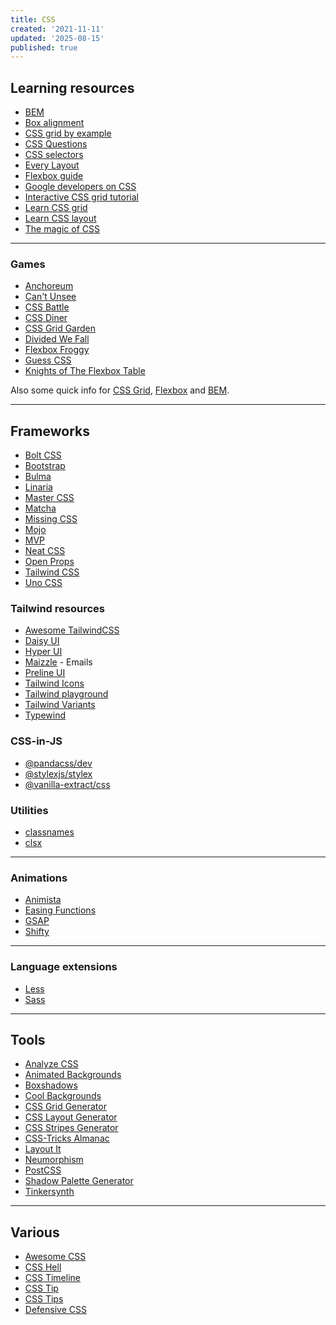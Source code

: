 ```yaml
---
title: CSS
created: '2021-11-11'
updated: '2025-08-15'
published: true
---
```


## Learning resources

- [BEM](https://en.bem.info)
- [Box alignment](https://ishadeed.com/article/learn-box-alignment)
- [CSS grid by example](https://gridbyexample.com)
- [CSS Questions](https://css-questions.com)
- [CSS selectors](https://fffuel.co/css-selectors)
- [Every Layout](https://every-layout.dev)
- [Flexbox guide](https://blog.webdevsimplified.com/2021-11/flexbox)
- [Google developers on CSS](https://web.dev/learn/css)
- [Interactive CSS grid tutorial](https://www.euismod.dev)
- [Learn CSS grid](https://learncssgrid.com)
- [Learn CSS layout](https://book.mixu.net/css)
- [The magic of CSS](https://adamschwartz.co/magic-of-css)

---

### Games

- [Anchoreum](https://anchoreum.com)
- [Can't Unsee](https://cantunsee.space)
- [CSS Battle](https://cssbattle.dev)
- [CSS Diner](https://flukeout.github.io)
- [CSS Grid Garden](https://cssgridgarden.com)
- [Divided We Fall](https://divided-we-fall.therobinlord.com)
- [Flexbox Froggy](https://flexboxfroggy.com)
- [Guess CSS](https://www.guess-css.app)
- [Knights of The Flexbox Table](https://knightsoftheflexboxtable.com)

Also some quick info for [CSS Grid](https://grid.malven.co), [Flexbox](https://flexbox.malven.co) and [BEM](https://bem-cheat-sheet.9elements.com).

---

## Frameworks

- [Bolt CSS](https://github.com/tbolt/boltcss)
- [Bootstrap](https://github.com/twbs/bootstrap)
- [Bulma](https://github.com/jgthms/bulma)
- [Linaria](https://github.com/callstack/linaria)
- [Master CSS](https://github.com/master-co/css)
- [Matcha](https://github.com/lowlighter/matcha)
- [Missing CSS](https://github.com/bigskysoftware/missing)
- [Mojo](https://github.com/mojocss/mojocss)
- [MVP](https://github.com/andybrewer/mvp)
- [Neat CSS](https://github.com/codazoda/neatcss)
- [Open Props](https://github.com/argyleink/open-props)
- [Tailwind CSS](https://github.com/tailwindlabs/tailwindcss)
- [Uno CSS](https://github.com/unocss/unocss)

### Tailwind resources

- [Awesome TailwindCSS](https://github.com/aniftyco/awesome-tailwindcss)
- [Daisy UI](https://github.com/saadeghi/daisyui)
- [Hyper UI](https://github.com/markmead/hyperui)
- [Maizzle](https://github.com/maizzle/maizzle) - Emails
- [Preline UI](https://github.com/htmlstreamofficial/preline)
- [Tailwind Icons](https://github.com/egoist/tailwindcss-icons)
- [Tailwind playground](https://play.tailwindcss.com)
- [Tailwind Variants](https://github.com/heroui-inc/tailwind-variants)
- [Typewind](https://github.com/mokshit06/typewind)

### CSS-in-JS

- [@pandacss/dev](https://github.com/chakra-ui/panda)
- [@stylexjs/stylex](https://github.com/facebook/stylex)
- [@vanilla-extract/css](https://github.com/vanilla-extract-css/vanilla-extract)

### Utilities

- [classnames](https://github.com/JedWatson/classnames)
- [clsx](https://github.com/lukeed/clsx)

---

### Animations

- [Animista](https://animista.net)
- [Easing Functions](https://github.com/ai/easings.net)
- [GSAP](https://github.com/greensock/GSAP)
- [Shifty](https://github.com/jeremyckahn/shifty)

---

### Language extensions

- [Less](https://github.com/less/less.js)
- [Sass](https://github.com/sass/sass)

---

## Tools

- [Analyze CSS](https://www.projectwallace.com/analyze-css)
- [Animated Backgrounds](https://animatedbackgrounds.me)
- [Boxshadows](https://boxshadows.xyz)
- [Cool Backgrounds](https://coolbackgrounds.io)
- [CSS Grid Generator](https://cssgrid-generator.netlify.app)
- [CSS Layout Generator](https://layout.bradwoods.io)
- [CSS Stripes Generator](https://stripesgenerator.com)
- [CSS-Tricks Almanac](https://css-tricks.com/almanac)
- [Layout It](https://grid.layoutit.com)
- [Neumorphism](https://neumorphism.io)
- [PostCSS](https://github.com/postcss/postcss)
- [Shadow Palette Generator](https://www.joshwcomeau.com/shadow-palette)
- [Tinkersynth](https://tinkersynth.com)

---

## Various

- [Awesome CSS](https://github.com/awesome-css-group/awesome-css)
- [CSS Hell](https://csshell.dev)
- [CSS Timeline](https://css-timeline.vercel.app)
- [CSS Tip](https://css-tip.com)
- [CSS Tips](https://markodenic.com/css-tips)
- [Defensive CSS](https://defensivecss.dev)
